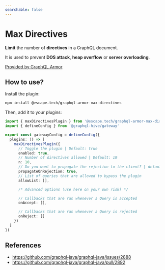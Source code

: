 ```yaml
---
searchable: false
---
```


# Max Directives

**Limit** the number of **directives** in a GraphQL document.

It is used to prevent **DOS attack**, **heap overflow** or **server overloading**.

[Provided by GraphQL Armor](https://escape.tech/graphql-armor/docs/plugins/max-directives)

## How to use?

Install the plugin:

```sh npm2yarn
npm install @escape.tech/graphql-armor-max-directives
```

Then, add it to your plugins:

```ts filename="gateway.config.ts"
import { maxDirectivesPlugin } from '@escape.tech/graphql-armor-max-directives'
import { defineConfig } from '@graphql-hive/gateway'

export const gatewayConfig = defineConfig({
  plugins: () => [
    maxDirectivesPlugin({
      // Toggle the plugin | Default: true
      enabled: true,
      // Number of directives allowed | Default: 10
      n: 10,
      // Do you want to propagate the rejection to the client? | default: true
      propagateOnRejection: true,
      // List of queries that are allowed to bypass the plugin
      allowList: [],

      /* Advanced options (use here on your own risk) */

      // Callbacks that are ran whenever a Query is accepted
      onAccept: [],

      // Callbacks that are ran whenever a Query is rejected
      onReject: []
    })
  ]
})
```

## References

- https://github.com/graphql-java/graphql-java/issues/2888
- https://github.com/graphql-java/graphql-java/pull/2892
